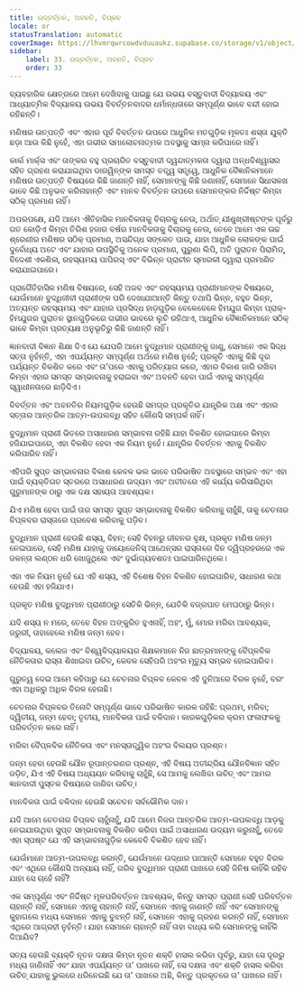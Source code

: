 ```yaml
---
title: ଉଦ୍‌ବର୍ତ୍ତନ, ଅବନତି, ବିପ୍ଳବ
locale: or
statusTranslation: automatic
coverImage: https://lhvmrqwrcowdvduuaukz.supabase.co/storage/v1/object/public/strapi-uploads/small_cover-educacion-fundamental.webp-2d51a7828a2b1309555be27f7e2a61a0.webp
sidebar:
    label: 33. ଉଦ୍‌ବର୍ତ୍ତନ, ଅବନତି, ବିପ୍ଳବ
    order: 33
---
```

ବ୍ୟବହାରିକ କ୍ଷେତ୍ରରେ ଆମେ ଦେଖିବାକୁ ପାଇଛୁ ଯେ ଉଭୟ ବସ୍ତୁବାଦୀ ବିଦ୍ୟାଳୟ ଏବଂ ଆଧ୍ୟାତ୍ମିକ ବିଦ୍ୟାଳୟ ଉଭୟ ବିବର୍ତ୍ତନବାଦର ଧର୍ମାନ୍ଧତାରେ ସମ୍ପୂର୍ଣ୍ଣ ଭାବେ ବନ୍ଦୀ ହୋଇ ରହିଛନ୍ତି।

ମଣିଷର ଉତ୍ପତ୍ତି ଏବଂ ଏହାର ପୂର୍ବ ବିବର୍ତ୍ତନ ଉପରେ ଆଧୁନିକ ମତଗୁଡ଼ିକ ମୂଳତଃ ଶସ୍ତା ଯୁକ୍ତି ଛଡ଼ା ଆଉ କିଛି ନୁହେଁ, ଏହା ଗଭୀର ସମାଲୋଚନାତ୍ମକ ଅବସ୍ଥାକୁ ସାମ୍ନା କରିପାରେ ନାହିଁ।

କାର୍ଲ ମାର୍କ୍ସ ଏବଂ ତାଙ୍କର ବହୁ ପ୍ରଚାରିତ ବସ୍ତୁବାଦୀ ଦ୍ୱନ୍ଦାତ୍ମକତା ଦ୍ୱାରା ଅନ୍ଧବିଶ୍ୱାସର ସହିତ ଗ୍ରହଣ କରାଯାଇଥିବା ଡାରୱିନ୍ଙ୍କ ସମସ୍ତ ତତ୍ତ୍ୱ ସତ୍ତ୍ୱେ, ଆଧୁନିକ ବୈଜ୍ଞାନିକମାନେ ମଣିଷର ଉତ୍ପତ୍ତି ବିଷୟରେ କିଛି ଜାଣନ୍ତି ନାହିଁ, ସେମାନଙ୍କୁ କିଛି ଜଣାନାହିଁ, ସେମାନେ ସିଧାସଳଖ ଭାବେ କିଛି ଅନୁଭବ କରିନାହାନ୍ତି ଏବଂ ମାନବ ବିବର୍ତ୍ତନ ଉପରେ ସେମାନଙ୍କର ନିର୍ଦ୍ଦିଷ୍ଟ କିମ୍ବା ସଠିକ୍ ପ୍ରମାଣ ନାହିଁ।

ଅପରପକ୍ଷେ, ଯଦି ଆମେ ଐତିହାସିକ ମାନବିକତାକୁ ବିଚାରକୁ ନେଉ, ଅର୍ଥାତ୍ ଯୀଶୁଖ୍ରୀଷ୍ଟଙ୍କ ପୂର୍ବରୁ ଗତ କୋଡ଼ିଏ କିମ୍ବା ତିରିଶ ହଜାର ବର୍ଷର ମାନବିକତାକୁ ବିଚାରକୁ ନେଉ, ତେବେ ଆମେ ଏକ ଉଚ୍ଚ ଶ୍ରେଣୀର ମଣିଷର ସଠିକ୍ ପ୍ରମାଣ, ଅସନ୍ଦିଗ୍ଧ ସଙ୍କେତ ପାଉ, ଯାହା ଆଧୁନିକ ଲୋକଙ୍କ ପାଇଁ ଦୁର୍ବୋଧ୍ୟ ଅଟେ ଏବଂ ଯାହାର ଉପସ୍ଥିତିକୁ ଅନେକ ପ୍ରମାଣ, ପୁରୁଣା ଲିପି, ଅତି ପୁରାତନ ପିରାମିଡ୍, ବିଦେଶୀ ଏକଶିଳା, ରହସ୍ୟମୟ ପାପିରସ୍ ଏବଂ ବିଭିନ୍ନ ପ୍ରାଚୀନ ସ୍ମାରକୀ ଦ୍ୱାରା ପ୍ରମାଣିତ କରାଯାଇପାରେ।

ପ୍ରାଗୈତିହାସିକ ମଣିଷ ବିଷୟରେ, ସେହି ଅଜବ ଏବଂ ରହସ୍ୟମୟ ପ୍ରାଣୀମାନଙ୍କ ବିଷୟରେ, ଯେଉଁମାନେ ବୁଦ୍ଧିଜୀବୀ ପ୍ରାଣୀଙ୍କ ପରି ଦେଖାଯାଆନ୍ତି କିନ୍ତୁ ତଥାପି ଭିନ୍ନ, ବହୁତ ଭିନ୍ନ, ଅତ୍ୟନ୍ତ ରହସ୍ୟମୟ ଏବଂ ଯାହାର ପ୍ରସିଦ୍ଧ ହାଡ଼ଗୁଡ଼ିକ ବେଳେବେଳେ ହିମଯୁଗ କିମ୍ବା ପ୍ରାକ୍-ହିମଯୁଗର ପୁରାତନ ସ୍ଥାନଗୁଡ଼ିକରେ ଗଭୀର ଭାବରେ ଲୁଚି ରହିଥାଏ, ଆଧୁନିକ ବୈଜ୍ଞାନିକମାନେ ସଠିକ୍ ଭାବେ କିମ୍ବା ପ୍ରତ୍ୟକ୍ଷ ଅନୁଭୂତିରୁ କିଛି ଜାଣନ୍ତି ନାହିଁ।

ଜ୍ଞାନବାଦୀ ବିଜ୍ଞାନ ଶିକ୍ଷା ଦିଏ ଯେ ଯେପରି ଆମେ ବୁଦ୍ଧିମାନ ପ୍ରାଣୀଙ୍କୁ ଜାଣୁ, ସେମାନେ ଏକ ସିଦ୍ଧ ସତ୍ତା ନୁହଁନ୍ତି, ଏହା ଏପର୍ଯ୍ୟନ୍ତ ସମ୍ପୂର୍ଣ୍ଣ ଅର୍ଥରେ ମଣିଷ ନୁହେଁ; ପ୍ରକୃତି ଏହାକୁ କିଛି ଦୂର ପର୍ଯ୍ୟନ୍ତ ବିକଶିତ କରେ ଏବଂ ତା’ପରେ ଏହାକୁ ପରିତ୍ୟାଗ କରେ, ଏହାର ବିକାଶ ଜାରି ରଖିବା କିମ୍ବା ଏହାର ସମସ୍ତ ସମ୍ଭାବନାକୁ ହରାଇବା ଏବଂ ଅବନତି ହେବା ପାଇଁ ଏହାକୁ ସମ୍ପୂର୍ଣ୍ଣ ସ୍ୱାଧୀନତାରେ ଛାଡ଼ିଦିଏ।

ବିବର୍ତ୍ତନ ଏବଂ ଅବନତିର ନିୟମଗୁଡ଼ିକ ହେଉଛି ସମଗ୍ର ପ୍ରକୃତିର ଯାନ୍ତ୍ରିକ ଅକ୍ଷ ଏବଂ ଏହାର ସତ୍ତାର ଆନ୍ତରିକ ଆତ୍ମ-ଉପଲବ୍ଧି ସହିତ କୌଣସି ସମ୍ପର୍କ ନାହିଁ।

ବୁଦ୍ଧିମାନ ପ୍ରାଣୀ ଭିତରେ ଅସାଧାରଣ ସମ୍ଭାବନା ରହିଛି ଯାହା ବିକଶିତ ହୋଇପାରେ କିମ୍ବା ହଜିଯାଇପାରେ, ଏହା ବିକଶିତ ହେବା ଏକ ନିୟମ ନୁହେଁ। ଯାନ୍ତ୍ରିକ ବିବର୍ତ୍ତନ ଏହାକୁ ବିକଶିତ କରିପାରିବ ନାହିଁ।

ଏହିପରି ସୁପ୍ତ ସମ୍ଭାବନାର ବିକାଶ କେବଳ ଭଲ ଭାବେ ପରିଭାଷିତ ଅବସ୍ଥାରେ ସମ୍ଭବ ଏବଂ ଏହା ପାଇଁ ବ୍ୟକ୍ତିଗତ ସ୍ତରରେ ଅସାଧାରଣ ଉଦ୍ୟମ ଏବଂ ଅତୀତରେ ଏହି କାର୍ଯ୍ୟ କରିସାରିଥିବା ଗୁରୁମାନଙ୍କ ଠାରୁ ଏକ ଦକ୍ଷ ସହାୟତା ଆବଶ୍ୟକ।

ଯିଏ ମଣିଷ ହେବା ପାଇଁ ତାର ସମସ୍ତ ସୁପ୍ତ ସମ୍ଭାବନାକୁ ବିକଶିତ କରିବାକୁ ଚାହୁଁଛି, ତାକୁ ଚେତନାର ବିପ୍ଳବର ରାସ୍ତାରେ ପ୍ରବେଶ କରିବାକୁ ପଡ଼ିବ।

ବୁଦ୍ଧିମାନ ପ୍ରାଣୀ ହେଉଛି ଶସ୍ୟ, ବିହନ; ସେହି ବିହନରୁ ଜୀବନର ବୃକ୍ଷ, ପ୍ରକୃତ ମଣିଷ ଜନ୍ମ ନେଇପାରେ, ସେହି ମଣିଷ ଯାହାକୁ ଡାୟୋଜେନିସ୍ ଆଥେନ୍ସର ରାସ୍ତାରେ ଦିନ ଦ୍ୱିପ୍ରହରରେ ଏକ ଜଳନ୍ତା ଲଣ୍ଠନ ଧରି ଖୋଜୁଥିଲେ ଏବଂ ଦୁର୍ଭାଗ୍ୟବଶତଃ ପାଇପାରିନଥିଲେ।

ଏହା ଏକ ନିୟମ ନୁହେଁ ଯେ ଏହି ଶସ୍ୟ, ଏହି ବିଶେଷ ବିହନ ବିକଶିତ ହୋଇପାରିବ, ସାଧାରଣ କଥା ହେଉଛି ଏହା ହଜିଯାଏ।

ପ୍ରକୃତ ମଣିଷ ବୁଦ୍ଧିମାନ ପ୍ରାଣୀଠାରୁ ସେତିକି ଭିନ୍ନ, ଯେତିକି ବଜ୍ରପାତ ମେଘଠାରୁ ଭିନ୍ନ।

ଯଦି ଶସ୍ୟ ନ ମରେ, ତେବେ ବିହନ ଅଙ୍କୁରିତ ହୁଏନାହିଁ, ଅହଂ, ମୁଁ, ମୋର ମରିବା ଆବଶ୍ୟକ, ଜରୁରୀ, ତାହାହେଲେ ମଣିଷ ଜନ୍ମ ହେବ।

ବିଦ୍ୟାଳୟ, କଲେଜ ଏବଂ ବିଶ୍ୱବିଦ୍ୟାଳୟର ଶିକ୍ଷକମାନେ ନିଜ ଛାତ୍ରମାନଙ୍କୁ ବୈପ୍ଳବିକ ନୈତିକତାର ରାସ୍ତା ଶିଖାଇବା ଉଚିତ୍, କେବଳ ସେହିପରି ଅହଂର ମୃତ୍ୟୁ ସମ୍ଭବ ହୋଇପାରିବ।

ଗୁରୁତ୍ୱ ଦେଇ ଆମେ କହିପାରୁ ଯେ ଚେତନାର ବିପ୍ଳବ କେବଳ ଏହି ଦୁନିଆରେ ବିରଳ ନୁହେଁ, ବରଂ ଏହା ଅଧିକରୁ ଅଧିକ ବିରଳ ହେଉଛି।

ଚେତନାର ବିପ୍ଳବର ତିନୋଟି ସମ୍ପୂର୍ଣ୍ଣ ଭାବେ ପରିଭାଷିତ କାରକ ରହିଛି: ପ୍ରଥମ, ମରିବା; ଦ୍ୱିତୀୟ, ଜନ୍ମ ହେବା; ତୃତୀୟ, ମାନବିକତା ପାଇଁ ବଳିଦାନ। କାରକଗୁଡ଼ିକର କ୍ରମ ଫଳାଫଳକୁ ପରିବର୍ତ୍ତନ କରେ ନାହିଁ।

ମରିବା ବୈପ୍ଳବିକ ନୈତିକତା ଏବଂ ମନସ୍ତାତ୍ତ୍ୱିକ ଅହଂର ବିଲୟର ପ୍ରଶ୍ନ।

ଜନ୍ମ ହେବା ହେଉଛି ଯୌନ ରୂପାନ୍ତରଣର ପ୍ରଶ୍ନ, ଏହି ବିଷୟ ଅତୀନ୍ଦ୍ରିୟ ଯୌନବିଜ୍ଞାନ ସହିତ ଜଡ଼ିତ, ଯିଏ ଏହି ବିଷୟ ଅଧ୍ୟୟନ କରିବାକୁ ଚାହୁଁଛି, ସେ ଆମକୁ ଲେଖିବା ଉଚିତ୍ ଏବଂ ଆମର ଜ୍ଞାନବାଦୀ ପୁସ୍ତକ ବିଷୟରେ ଜାଣିବା ଉଚିତ୍।

ମାନବିକତା ପାଇଁ ବଳିଦାନ ହେଉଛି ସଚେତନ ସର୍ବଭୌମିକ ଦାନ।

ଯଦି ଆମେ ଚେତନାର ବିପ୍ଳବ ଚାହୁଁନାହୁଁ, ଯଦି ଆମେ ନିଜର ଆନ୍ତରିକ ଆତ୍ମ-ଉପଲବ୍ଧି ଆଡ଼କୁ ନେଇଯାଉଥିବା ସୁପ୍ତ ସମ୍ଭାବନାକୁ ବିକଶିତ କରିବା ପାଇଁ ଅସାଧାରଣ ଉଦ୍ୟମ କରୁନାହୁଁ, ତେବେ ଏହା ସ୍ପଷ୍ଟ ଯେ ଏହି ସମ୍ଭାବନାଗୁଡ଼ିକ କେବେବି ବିକଶିତ ହେବ ନାହିଁ।

ଯେଉଁମାନେ ଆତ୍ମ-ଉପଲବ୍ଧି କରନ୍ତି, ଯେଉଁମାନେ ଉଦ୍ଧାର ପାଆନ୍ତି ସେମାନେ ବହୁତ ବିରଳ ଏବଂ ଏଥିରେ କୌଣସି ଅନ୍ୟାୟ ନାହିଁ, ଗରିବ ବୁଦ୍ଧିମାନ ପ୍ରାଣୀ ପାଖରେ ସେହି ଜିନିଷ କାହିଁକି ରହିବ ଯାହା ସେ ଚାହେଁ ନାହିଁ?

ଏକ ସମ୍ପୂର୍ଣ୍ଣ ଏବଂ ନିର୍ଦ୍ଦିଷ୍ଟ ମୂଳପରିବର୍ତ୍ତନ ଆବଶ୍ୟକ, କିନ୍ତୁ ସମସ୍ତ ପ୍ରାଣୀ ସେହି ପରିବର୍ତ୍ତନ ଚାହାନ୍ତି ନାହିଁ, ସେମାନେ ଏହାକୁ ଚାହାନ୍ତି ନାହିଁ, ସେମାନେ ଏହାକୁ ଜାଣନ୍ତି ନାହିଁ ଏବଂ ସେମାନଙ୍କୁ କୁହାଗଲେ ମଧ୍ୟ ସେମାନେ ଏହାକୁ ବୁଝନ୍ତି ନାହିଁ, ସେମାନେ ଏହାକୁ ଗ୍ରହଣ କରନ୍ତି ନାହିଁ, ସେମାନେ ଏଥିରେ ଆଗ୍ରହୀ ନୁହଁନ୍ତି। ଯାହା ସେମାନେ ଚାହାନ୍ତି ନାହିଁ ତାହା ବାଧ୍ୟ କରି ସେମାନଙ୍କୁ କାହିଁକି ଦିଆଯିବ?

ସତ୍ୟ ହେଉଛି ବ୍ୟକ୍ତି ନୂତନ ଦକ୍ଷତା କିମ୍ବା ନୂତନ ଶକ୍ତି ହାସଲ କରିବା ପୂର୍ବରୁ, ଯାହା ସେ ଦୂରରୁ ମଧ୍ୟ ଜାଣିନାହିଁ ଏବଂ ଯାହା ଏପର୍ଯ୍ୟନ୍ତ ତା’ ପାଖରେ ନାହିଁ, ସେ ଦକ୍ଷତା ଏବଂ ଶକ୍ତି ହାସଲ କରିବା ଉଚିତ୍ ଯାହାକୁ ଭୁଲରେ ଧରିନେଇଛି ଯେ ତା’ ପାଖରେ ଅଛି, କିନ୍ତୁ ପ୍ରକୃତରେ ତା’ ପାଖରେ ନାହିଁ।

